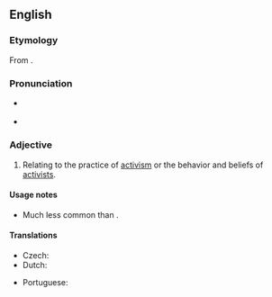 ==English==

===Etymology===
From {{suffix|en|activist|ic}}.

===Pronunciation===
* {{a|US}} {{IPA|en|/æk.tɪˈvɪst.ɪk/}}
* {{rhymes|en|ɪstɪk|s=4}}

===Adjective===
{{en-adj}}

# Relating to the practice of [[activism]] or the behavior and beliefs of [[activist]]s.

====Usage notes====
* Much less common than {{m|en|activist|pos=adjective}}.

====Translations====
{{trans-see|activist}}

{{trans-top|relating to activism or activists}}
* Czech: {{t|cs|aktivistický|m}}
* Dutch: {{t|nl|activistisch}}
{{trans-mid}}
* Portuguese: {{t+|pt|ativista}}
{{trans-bottom}}